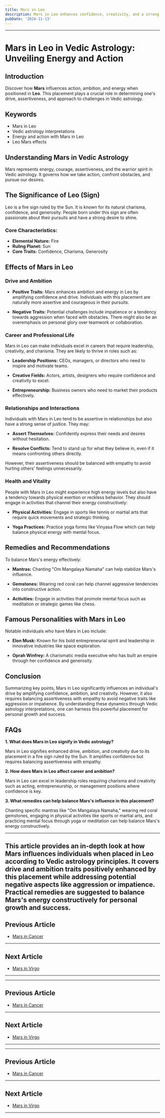 ```yaml
---
title: Mars in Leo
description: Mars in Leo enhances confidence, creativity, and a strong will. Individuals are ambitious, charismatic leaders who are driven to achieve recognition and make a significant impact in Vedic Astrology
pubDate: '2024-11-13'
---
```


---

# Mars in Leo in Vedic Astrology: Unveiling Energy and Action

## Introduction

Discover how **Mars** influences action, ambition, and energy when positioned in **Leo**. This placement plays a crucial role in determining one's drive, assertiveness, and approach to challenges in Vedic astrology.

## Keywords

- Mars in Leo
- Vedic astrology interpretations
- Energy and action with Mars in Leo
- Leo Mars effects

## Understanding Mars in Vedic Astrology

Mars represents energy, courage, assertiveness, and the warrior spirit in Vedic astrology. It governs how we take action, confront obstacles, and pursue our desires.

## The Significance of Leo (Sign)

Leo is a fire sign ruled by the Sun. It is known for its natural charisma, confidence, and generosity. People born under this sign are often passionate about their pursuits and have a strong desire to shine.

### Core Characteristics:
- **Elemental Nature:** Fire
- **Ruling Planet:** Sun
- **Core Traits:** Confidence, Charisma, Generosity

## Effects of Mars in Leo

### Drive and Ambition

- **Positive Traits:** Mars enhances ambition and energy in Leo by amplifying confidence and drive. Individuals with this placement are naturally more assertive and courageous in their pursuits.
  
- **Negative Traits:** Potential challenges include impatience or a tendency towards aggression when faced with obstacles. There might also be an overemphasis on personal glory over teamwork or collaboration.

### Career and Professional Life

Mars in Leo can make individuals excel in careers that require leadership, creativity, and charisma. They are likely to thrive in roles such as:
  
- **Leadership Positions:** CEOs, managers, or directors who need to inspire and motivate teams.
  
- **Creative Fields:** Actors, artists, designers who require confidence and creativity to excel.
  
- **Entrepreneurship:** Business owners who need to market their products effectively.

### Relationships and Interactions

Individuals with Mars in Leo tend to be assertive in relationships but also have a strong sense of justice. They may:
  
- **Assert Themselves:** Confidently express their needs and desires without hesitation.
  
- **Resolve Conflicts:** Tend to stand up for what they believe in, even if it means confronting others directly.

However, their assertiveness should be balanced with empathy to avoid hurting others' feelings unnecessarily.

### Health and Vitality

People with Mars in Leo might experience high energy levels but also have a tendency towards physical exertion or reckless behavior. They should engage in activities that channel their energy constructively:

- **Physical Activities:** Engage in sports like tennis or martial arts that require quick movements and strategic thinking.
  
- **Yoga Practices:** Practice yoga forms like Vinyasa Flow which can help balance physical energy with mental focus.

## Remedies and Recommendations

To balance Mars's energy effectively:

- **Mantras:** Chanting "Om Mangalaya Namaha" can help stabilize Mars's influence.
  
- **Gemstones:** Wearing red coral can help channel aggressive tendencies into constructive action.
  
- **Activities:** Engage in activities that promote mental focus such as meditation or strategic games like chess.

## Famous Personalities with Mars in Leo

Notable individuals who have Mars in Leo include:

- **Elon Musk:** Known for his bold entrepreneurial spirit and leadership in innovative industries like space exploration.
  
- **Oprah Winfrey:** A charismatic media executive who has built an empire through her confidence and generosity.

## Conclusion

Summarizing key points, Mars in Leo significantly influences an individual's drive by amplifying confidence, ambition, and creativity. However, it also requires balancing assertiveness with empathy to avoid negative traits like aggression or impatience. By understanding these dynamics through Vedic astrology interpretations, one can harness this powerful placement for personal growth and success.

## FAQs

**1. What does Mars in Leo signify in Vedic astrology?**

Mars in Leo signifies enhanced drive, ambition, and creativity due to its placement in a fire sign ruled by the Sun. It amplifies confidence but requires balancing assertiveness with empathy.

**2. How does Mars in Leo affect career and ambition?**

Mars in Leo can excel in leadership roles requiring charisma and creativity such as acting, entrepreneurship, or management positions where confidence is key.

**3. What remedies can help balance Mars's influence in this placement?**

Chanting specific mantras like "Om Mangalaya Namaha," wearing red coral gemstones, engaging in physical activities like sports or martial arts, and practicing mental focus through yoga or meditation can help balance Mars's energy constructively.

---

This article provides an in-depth look at how Mars influences individuals when placed in Leo according to Vedic astrology principles. It covers drive and ambition traits positively enhanced by this placement while addressing potential negative aspects like aggression or impatience. Practical remedies are suggested to balance Mars's energy constructively for personal growth and success.
---

## Previous Article
- [Mars in Cancer](/blogs-md/0803_Mars_In_Rashi/080304_Mars_in_Cancer.mdx)

---

## Next Article
- [Mars in Virgo](/blogs-md/0803_Mars_In_Rashi/080306_Mars_in_Virgo.mdx)

---
---

## Previous Article
- [Mars in Cancer](080304_Mars_in_Cancer.mdx)

---

## Next Article
- [Mars in Virgo](080306_Mars_in_Virgo.mdx)

---
---

## Previous Article
- [Mars in Cancer](080304_Mars_in_Cancer.mdx)

---

## Next Article
- [Mars in Virgo](080306_Mars_in_Virgo.mdx)

---
